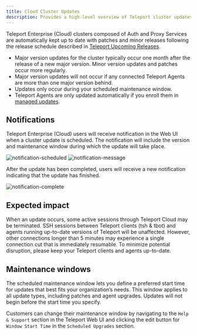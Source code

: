 ```yaml
---
title: Cloud Cluster Updates
description: Provides a high-level overview of Teleport cluster updates on Cloud.
---
```


Teleport Enterprise (Cloud) clusters composed of Auth and Proxy Services are automatically
kept up to date with patches and minor releases following the release schedule
described in [Teleport Upcoming Releases](../upcoming-releases.mdx).

- Major version updates for the cluster typically occur one month after the
release of a new major version. Minor version updates and patches occur more regularly.
- Major version updates will not occur if any connected Teleport Agents are more than one major version behind.
- Updates only occur during your scheduled maintenance window.
- Teleport Agents are only updated automatically if you enroll them in [managed updates](agent-managed-updates.mdx).

## Notifications

Teleport Enterprise (Cloud) users will receive notification in the Web UI when
a cluster update is scheduled. The notification will include the version
and maintenance window during which the update will take place.

![notification-scheduled](../../img/cloud/notification-scheduled.png)
![notification-message](../../img/cloud/notification-message.png)

After the update has been completed, users will receive a new notification
indicating that the update has finished.

![notification-complete](../../img/cloud/notification-complete.png)

## Expected impact

When an update occurs, some active sessions through Teleport Cloud may be terminated.
SSH sessions between Teleport clients (tsh & tbot) and agents running up-to-date
versions of Teleport will be unaffected. However, other connections longer than
5 minutes may experience a single connection cut that is immediately resumable.
To minimize potential disruption, please keep your Teleport clients and agents up-to-date.

## Maintenance windows

The scheduled maintenance window lets you define a preferred start time for
updates that best fits your organization’s needs. This window applies to all
update types, including patches and agent upgrades. Updates will not begin before the start time you specify.

Customers can change their maintenance window by navigating to the `Help & Support`
section in the Teleport Web UI and clicking the edit button for `Window Start Time`
in the `Scheduled Upgrades` section.

